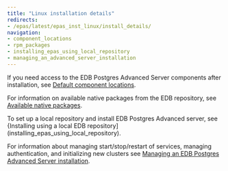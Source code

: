 ```yaml
---
title: "Linux installation details"
redirects:
- /epas/latest/epas_inst_linux/install_details/
navigation:
- component_locations
- rpm_packages
- installing_epas_using_local_repository
- managing_an_advanced_server_installation
---
```


If you need access to the EDB Postgres Advanced Server components after installation, see [Default component locations](component_locations).

For information on available native packages from the EDB repository, see [Available native packages](rpm_packages).

To set up a local repository and install EDB Postgres Advanced server, see {Installing using a local EDB repository](installing_epas_using_local_repository).

For information about managing start/stop/restart of services, managing authentication, and initializing new clusters see [Managing an EDB Postgres Advanced Server installation](managing_an_advanced_server_installation).
